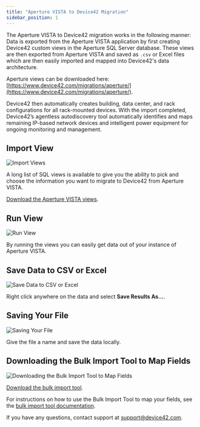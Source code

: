 ```yaml
---
title: "Aperture VISTA to Device42 Migration"
sidebar_position: 1
---
```


The Aperture VISTA to Device42 migration works in the following manner: Data is exported from the Aperture VISTA application by first creating Device42 custom views in the Aperture SQL Server database. These views are then exported from Aperture VISTA and saved as `.csv` or Excel files which are then easily imported and mapped into Device42's data architecture. 

Aperture views can be downloaded here: [https://www.device42.com/migrations/aperture/](https://www.device42.com/migrations/aperture/).

Device42 then automatically creates building, data center, and rack configurations for all rack-mounted devices. With the import completed, Device42’s agentless autodiscovery tool automatically identifies and maps remaining IP-based network devices and intelligent power equipment for ongoing monitoring and management.

## Import View

![Import Views](/assets/images/media_1437070133863.png)

A long list of SQL views is available to give you the ability to pick and choose the information you want to migrate to Device42 from Aperture VISTA.

[Download the Aperture VISTA views](https://www.device42.com/migrations/aperture/).

## Run View

![Run View](/assets/images/media_1437070334329.png)

By running the views you can easily get data out of your instance of Aperture VISTA.

## Save Data to CSV or Excel

![Save Data to CSV or Excel](/assets/images/media_1437070455551.png)

Right click anywhere on the data and select **Save Results As...**.

## Saving Your File

![Saving Your File](/assets/images/media_1437070573781.png)

Give the file a name and save the data locally.

## Downloading the Bulk Import Tool to Map Fields

![Downloading the Bulk Import Tool to Map Fields](/assets/images/media_1437484542712.png)

[Download the bulk import tool](https://www.device42.com/bulk-data-management/).

For instructions on how to use the Bulk Import Tool to map your fields, see the [bulk import tool documentation](https://www.device42.com/blog/2015/07/02/bulk-import-your-data-from-any-format-easily-with-new-device42-import-tool/).

If you have any questions, contact support at [support@device42.com](mailto:support@device42.com).
